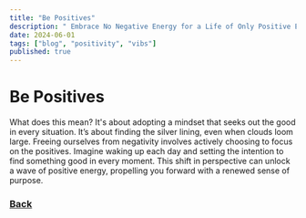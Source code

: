 ```yaml
---
title: "Be Positives"
description: " Embrace No Negative Energy for a Life of Only Positive Energy"
date: 2024-06-01
tags: ["blog", "positivity", "vibs"]
published: true
---
```

# Be Positives

What does this mean? It's about adopting a mindset that seeks out the good in every situation. It’s about finding the silver lining, even when clouds loom large. Freeing ourselves from negativity involves actively choosing to focus on the positives. Imagine waking up each day and setting the intention to find something good in every moment. This shift in perspective can unlock a wave of positive energy, propelling you forward with a renewed sense of purpose.
### [Back](https://freepositives.netlify.app/blog)